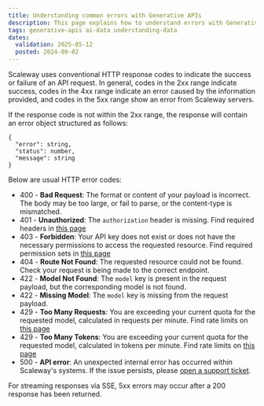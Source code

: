 ```yaml
---
title: Understanding common errors with Generative APIs
description: This page explains how to understand errors with Generative APIs
tags: generative-apis ai-data understanding-data
dates:
  validation: 2025-05-12
  posted: 2024-09-02
---
```


Scaleway uses conventional HTTP response codes to indicate the success or failure of an API request. 
In general, codes in the 2xx range indicate success, codes in the 4xx range indicate an error caused by the information provided, and codes in the 5xx range show an error from Scaleway servers.

If the response code is not within the 2xx range, the response will contain an error object structured as follows:

```
{
  "error": string,
  "status": number,
  "message": string
}
```

Below are usual HTTP error codes:

- 400 - **Bad Request**: The format or content of your payload is incorrect. The body may be too large, or fail to parse, or the content-type is mismatched.
- 401 - **Unauthorized**: The `authorization` header is missing. Find required headers in [this page](/generative-apis/api-cli/using-generative-apis/)
- 403 - **Forbidden**: Your API key does not exist or does not have the necessary permissions to access the requested resource. Find required permission sets in [this page](/generative-apis/api-cli/using-generative-apis/)
- 404 - **Route Not Found**: The requested resource could not be found. Check your request is being made to the correct endpoint.
- 422 - **Model Not Found**: The `model` key is present in the request payload, but the corresponding model is not found.
- 422 - **Missing Model**:  The `model` key is missing from the request payload.
- 429 - **Too Many Requests**: You are exceeding your current quota for the requested model, calculated in requests per minute. Find rate limits on [this page](/generative-apis/reference-content/rate-limits/)
- 429 - **Too Many Tokens**: You are exceeding your current quota for the requested model, calculated in tokens per minute. Find rate limits on [this page](/generative-apis/reference-content/rate-limits/)
- 500 - **API error**: An unexpected internal error has occurred within Scaleway's systems. If the issue persists, please [open a support ticket](https://console.scaleway.com/support/tickets/create).

For streaming responses via SSE, 5xx errors may occur after a 200 response has been returned.